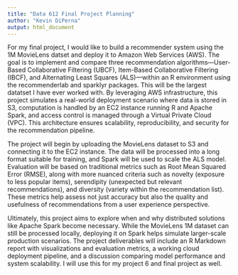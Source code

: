 ```yaml
---
title: "Data 612 Final Project Planning"
author: "Kevin DiPerna"
output: html_document
---
```


For my final project, I would like to build a recommender system using the 1M MovieLens datset and deploy it to Amazon Web Services (AWS). The goal is to implement and compare three recommendation algorithms—User-Based Collaborative Filtering (UBCF), Item-Based Collaborative Filtering (IBCF), and Alternating Least Squares (ALS)—within an R environment using the recommenderlab and sparklyr packages. This will be the largest datatset I have ever worked with. By leveraging AWS infrastructure, this project simulates a real-world deployment scenario where data is stored in S3, computation is handled by an EC2 instance running R and Apache Spark, and access control is managed through a Virtual Private Cloud (VPC). This architecture ensures scalability, reproducibility, and security for the recommendation pipeline.

The project will begin by uploading the MovieLens dataset to S3 and connecting it to the EC2 instance. The data will be processed into a long format suitable for training, and Spark will be used to scale the ALS model. Evaluation will be based on traditional metrics such as Root Mean Squared Error (RMSE), along with more nuanced criteria such as novelty (exposure to less popular items), serendipity (unexpected but relevant recommendations), and diversity (variety within the recommendation list). These metrics help assess not just accuracy but also the quality and usefulness of recommendations from a user experience perspective.

Ultimately, this project aims to explore when and why distributed solutions like Apache Spark become necessary. While the MovieLens 1M dataset can still be processed locally, deploying it on Spark helps simulate larger-scale production scenarios. The project deliverables will include an R Markdown report with visualizations and evaluation metrics, a working cloud deployment pipeline, and a discussion comparing model performance and system scalability. I will use this for my project 6 and final project as well. 



